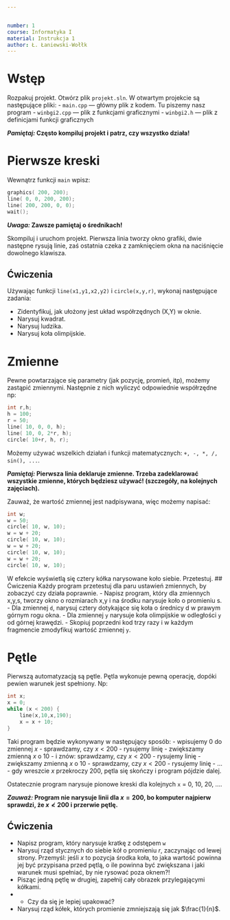 ```yaml
---


number: 1
course: Informatyka I
material: Instrukcja 1
author: Ł. Łaniewski-Wołłk
---
```


# Wstęp

Rozpakuj projekt. Otwórz plik `projekt.sln`. W otwartym projekcie są następujące pliki:
- `main.cpp` --- główny plik z kodem. Tu piszemy nasz program
- `winbgi2.cpp` --- plik z funkcjami graficznymi
- `winbgi2.h` --- plik z definicjami funkcji graficznych

**_Pamiętaj:_ Często kompiluj projekt i patrz, czy wszystko działa!**

# Pierwsze kreski

Wewnątrz funkcji `main` wpisz:
```c
graphics( 200, 200);
line( 0, 0, 200, 200);
line( 200, 200, 0, 0);
wait();
```
**_Uwaga:_ Zawsze pamiętaj o średnikach!**

Skompiluj i uruchom projekt. Pierwsza linia tworzy okno grafiki, dwie następne rysują linie, zaś ostatnia czeka z zamknięciem okna na naciśnięcie dowolnego klawisza.

## Ćwiczenia
Używając funkcji `line(x1,y1,x2,y2)` i `circle(x,y,r)`, wykonaj następujące zadania:

- Zidentyfikuj, jak ułożony jest układ współrzędnych (X,Y) w oknie.
- Narysuj kwadrat.
- Narysuj ludzika.
- Narysuj koła olimpijskie.

# Zmienne
Pewne powtarzające się parametry (jak pozycję, promień, itp), możemy zastąpić zmiennymi. Następnie z nich wyliczyć odpowiednie współrzędne np:
```c
int r,h;
h = 100;
r = 50;
line( 10, 0, 0, h);
line( 10, 0, 2*r, h);
circle( 10+r, h, r);
```
Możemy używać wszelkich działań i funkcji matematycznych: `+, -, *, /, sin(), ...`.

**_Pamiętaj:_ Pierwsza linia deklaruje zmienne. Trzeba zadeklarować wszystkie zmienne, których będziesz używać! (szczegóły, na kolejnych zajęciach).**

Zauważ, że wartość zmiennej jest nadpisywana, więc możemy napisać:
```c
int w;
w = 50;
circle( 10, w, 10);
w = w + 20;
circle( 10, w, 10);
w = w + 20;
circle( 10, w, 10);
w = w + 20;
circle( 10, w, 10);
```
W efekcie wyświetlą się cztery kółka narysowane koło siebie. Przetestuj.
## Ćwiczenia
Każdy program przetestuj dla paru ustawień zmiennych, by zobaczyć czy działa poprawnie.
- Napisz program, który dla zmiennych x,y,s, tworzy okno o rozmiarach x,y i na środku narysuje koło o promieniu s.
- Dla zmiennej `d`, narysuj cztery dotykające się koła o średnicy d w prawym górnym rogu okna.
- Dla zmiennej `y` narysuje koła olimpijskie w odległości `y` od górnej krawędzi.
- Skopiuj poprzedni kod trzy razy i w każdym fragmencie zmodyfikuj wartość zmiennej `y`.

# Pętle
Pierwszą automatyzacją są pętle. Pętla wykonuje pewną operację, dopóki pewien warunek jest spełniony. Np:
```c
int x;
x = 0;
while (x < 200) {
    line(x,10,x,190);
    x = x + 10;
}
```
Taki program będzie wykonywany w następujący sposób:
- wpisujemy $0$ do zmiennej $x$
- sprawdzamy, czy $x<200$
- rysujemy linię
- zwiększamy zmienną $x$ o $10$
- i znów: sprawdzamy, czy $x<200$
- rysujemy linię
- zwiększamy zmienną $x$ o $10$
- sprawdzamy, czy $x<200$
- rysujemy linię
- ...
- gdy wreszcie $x$ przekroczy $200$, pętla się skończy i program pójdzie dalej.

Ostatecznie program narysuje pionowe kreski dla kolejnych `x` = 0, 10, 20, ....

**_Zauważ:_ Program nie narysuje linii dla $x=200$, bo komputer najpierw sprawdzi, że $x\not< 200$ i przerwie pętlę.**


## Ćwiczenia
- Napisz program, który narysuje kratkę z odstępem `w`
- Narysuj rząd stycznych do siebie kół o promieniu $r$, zaczynając od lewej strony. Przemyśl: jeśli $x$ to pozycja środka koła, to jaka wartość powinna jej być przypisana przed pętlą, o ile powinna być zwiększana i jaki warunek musi spełniać, by nie rysować poza oknem?!
- Pisząc jedną pętlę w drugiej, zapełnij cały obrazek przylegającymi kółkami.
- *  Czy da się je lepiej upakować?
- Narysuj rząd kółek, których promienie zmniejszają się jak $\frac{1}{n}$.

